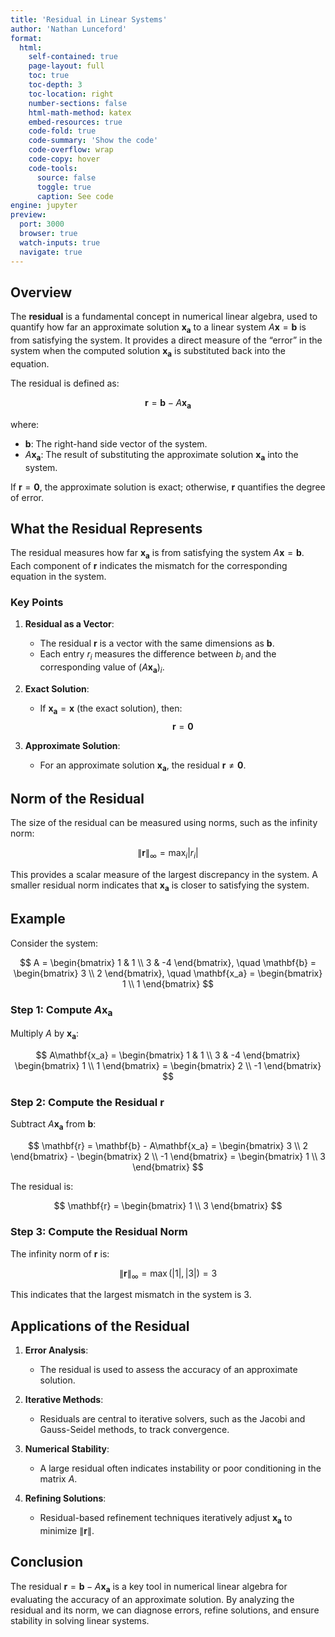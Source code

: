 ```yaml
---
title: 'Residual in Linear Systems'
author: 'Nathan Lunceford'
format:
  html:
    self-contained: true
    page-layout: full
    toc: true
    toc-depth: 3
    toc-location: right
    number-sections: false
    html-math-method: katex
    embed-resources: true
    code-fold: true
    code-summary: 'Show the code'
    code-overflow: wrap
    code-copy: hover
    code-tools:
      source: false
      toggle: true
      caption: See code
engine: jupyter
preview:
  port: 3000
  browser: true
  watch-inputs: true
  navigate: true
---
```


## Overview

The **residual** is a fundamental concept in numerical linear algebra, used to quantify how far an approximate solution $\mathbf{x_a}$ to a linear system $A\mathbf{x} = \mathbf{b}$ is from satisfying the system. It provides a direct measure of the "error" in the system when the computed solution $\mathbf{x_a}$ is substituted back into the equation.

The residual is defined as:

$$
\mathbf{r} = \mathbf{b} - A\mathbf{x_a}
$$

where:

- $\mathbf{b}$: The right-hand side vector of the system.
- $A\mathbf{x_a}$: The result of substituting the approximate solution $\mathbf{x_a}$ into the system.

If $\mathbf{r} = \mathbf{0}$, the approximate solution is exact; otherwise, $\mathbf{r}$ quantifies the degree of error.

## What the Residual Represents

The residual measures how far $\mathbf{x_a}$ is from satisfying the system $A\mathbf{x} = \mathbf{b}$. Each component of $\mathbf{r}$ indicates the mismatch for the corresponding equation in the system.

### Key Points

1. **Residual as a Vector**:

   - The residual $\mathbf{r}$ is a vector with the same dimensions as $\mathbf{b}$.
   - Each entry $r_i$ measures the difference between $b_i$ and the corresponding value of $(A\mathbf{x_a})_i$.

2. **Exact Solution**:

   - If $\mathbf{x_a} = \mathbf{x}$ (the exact solution), then:
     $$
     \mathbf{r} = \mathbf{0}
     $$

3. **Approximate Solution**:
   - For an approximate solution $\mathbf{x_a}$, the residual $\mathbf{r} \neq \mathbf{0}$.

## Norm of the Residual

The size of the residual can be measured using norms, such as the infinity norm:

$$
\|\mathbf{r}\|_\infty = \max_{i} |r_i|
$$

This provides a scalar measure of the largest discrepancy in the system. A smaller residual norm indicates that $\mathbf{x_a}$ is closer to satisfying the system.

## Example

Consider the system:

$$
A = \begin{bmatrix} 1 & 1 \\ 3 & -4 \end{bmatrix}, \quad
\mathbf{b} = \begin{bmatrix} 3 \\ 2 \end{bmatrix}, \quad
\mathbf{x_a} = \begin{bmatrix} 1 \\ 1 \end{bmatrix}
$$

### Step 1: Compute $A\mathbf{x_a}$

Multiply $A$ by $\mathbf{x_a}$:

$$
A\mathbf{x_a} = \begin{bmatrix} 1 & 1 \\ 3 & -4 \end{bmatrix} \begin{bmatrix} 1 \\ 1 \end{bmatrix} = \begin{bmatrix} 2 \\ -1 \end{bmatrix}
$$

### Step 2: Compute the Residual $\mathbf{r}$

Subtract $A\mathbf{x_a}$ from $\mathbf{b}$:

$$
\mathbf{r} = \mathbf{b} - A\mathbf{x_a} = \begin{bmatrix} 3 \\ 2 \end{bmatrix} - \begin{bmatrix} 2 \\ -1 \end{bmatrix} = \begin{bmatrix} 1 \\ 3 \end{bmatrix}
$$

The residual is:

$$
\mathbf{r} = \begin{bmatrix} 1 \\ 3 \end{bmatrix}
$$

### Step 3: Compute the Residual Norm

The infinity norm of $\mathbf{r}$ is:

$$
\|\mathbf{r}\|_\infty = \max(|1|, |3|) = 3
$$

This indicates that the largest mismatch in the system is $3$.

## Applications of the Residual

1. **Error Analysis**:

   - The residual is used to assess the accuracy of an approximate solution.

2. **Iterative Methods**:

   - Residuals are central to iterative solvers, such as the Jacobi and Gauss-Seidel methods, to track convergence.

3. **Numerical Stability**:

   - A large residual often indicates instability or poor conditioning in the matrix $A$.

4. **Refining Solutions**:
   - Residual-based refinement techniques iteratively adjust $\mathbf{x_a}$ to minimize $\|\mathbf{r}\|$.

## Conclusion

The residual $\mathbf{r} = \mathbf{b} - A\mathbf{x_a}$ is a key tool in numerical linear algebra for evaluating the accuracy of an approximate solution. By analyzing the residual and its norm, we can diagnose errors, refine solutions, and ensure stability in solving linear systems.
